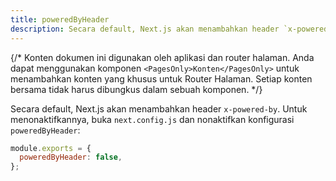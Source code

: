 ```yaml
---
title: poweredByHeader
description: Secara default, Next.js akan menambahkan header `x-powered-by`. Pelajari cara untuk menonaktifkannya di sini.
---
```


{/* Konten dokumen ini digunakan oleh aplikasi dan router halaman. Anda dapat menggunakan komponen `<PagesOnly>Konten</PagesOnly>` untuk menambahkan konten yang khusus untuk Router Halaman. Setiap konten bersama tidak harus dibungkus dalam sebuah komponen. */}

Secara default, Next.js akan menambahkan header `x-powered-by`. Untuk menonaktifkannya, buka `next.config.js` dan nonaktifkan konfigurasi `poweredByHeader`:

```js filename="next.config.js"
module.exports = {
  poweredByHeader: false,
};
```
